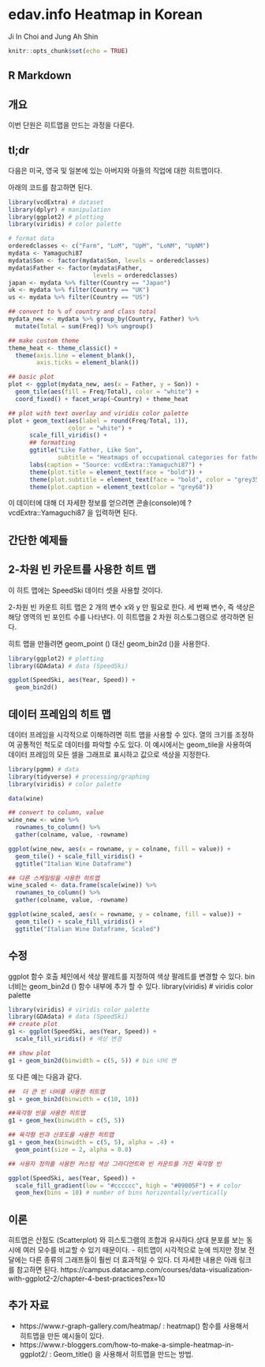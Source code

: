 # edav.info Heatmap in Korean 

Ji In Choi and Jung Ah Shin

```r
knitr::opts_chunk$set(echo = TRUE)
```

## R Markdown
## 개요

이번 단원은 히트맵을 만드는 과정을 다룬다.

## tl;dr

다음은 미국, 영국 및 일본에 있는 아버지와 아들의 직업에 대한 히트맵이다. 

아래의 코드를 참고하면 된다.

```r
library(vcdExtra) # dataset
library(dplyr) # manipulation
library(ggplot2) # plotting
library(viridis) # color palette

# format data
orderedclasses <- c("Farm", "LoM", "UpM", "LoNM", "UpNM")
mydata <- Yamaguchi87
mydata$Son <- factor(mydata$Son, levels = orderedclasses)
mydata$Father <- factor(mydata$Father,
                        levels = orderedclasses)
japan <- mydata %>% filter(Country == "Japan")
uk <- mydata %>% filter(Country == "UK")
us <- mydata %>% filter(Country == "US")

## convert to % of country and class total
mydata_new <- mydata %>% group_by(Country, Father) %>% 
  mutate(Total = sum(Freq)) %>% ungroup()

## make custom theme
theme_heat <- theme_classic() +
  theme(axis.line = element_blank(),
        axis.ticks = element_blank())

## basic plot
plot <- ggplot(mydata_new, aes(x = Father, y = Son)) +
  geom_tile(aes(fill = Freq/Total), color = "white") +
  coord_fixed() + facet_wrap(~Country) + theme_heat

## plot with text overlay and viridis color palette
plot + geom_text(aes(label = round(Freq/Total, 1)), 
                 color = "white") +
      scale_fill_viridis() +
      ## formatting
      ggtitle("Like Father, Like Son",
              subtitle = "Heatmaps of occupational categories for fathers and sons, by country") +
      labs(caption = "Source: vcdExtra::Yamaguchi87") +
      theme(plot.title = element_text(face = "bold")) +
      theme(plot.subtitle = element_text(face = "bold", color = "grey35")) +
      theme(plot.caption = element_text(color = "grey68"))
```

이 데이터에 대해 더 자세한 정보를 얻으려면 콘솔(console)에 ?vcdExtra::Yamaguchi87 을 입력하면 된다.

## 간단한 예제들

## 2-차원 빈 카운트를 사용한 히트 맵

이 히트 맵에는 SpeedSki 데이터 셋을 사용할 것이다.

2-차원 빈 카운트 히트 맵은 2 개의 변수 x와 y 만 필요로 한다. 세 번째 변수, 즉 색상은 해당 영역의 빈 포인트 수를 나타낸다. 이 히트맵을 2 차원 히스토그램으로 생각하면 된다.

히트 맵을 만들려면 geom_point () 대신 geom_bin2d ()을 사용한다.

```r
library(ggplot2) # plotting 
library(GDAdata) # data (SpeedSki)

ggplot(SpeedSki, aes(Year, Speed)) + 
  geom_bin2d()
```

## 데이터 프레임의 히트 맵

데이터 프레임을 시각적으로 이해하려면 히트 맵을 사용할 수 있다. 열의 크기를 조정하여 공통적인 척도로 데이터를 파악할 수도 있다. 이 예시에서는 geom_tile을 사용하여 데이터 프레임의 모든 셀을 그래프로 표시하고 값으로 색상을 지정한다.

```r
library(pgmm) # data
library(tidyverse) # processing/graphing
library(viridis) # color palette

data(wine)

## convert to column, value
wine_new <- wine %>%
  rownames_to_column() %>%
  gather(colname, value, -rowname)

ggplot(wine_new, aes(x = rowname, y = colname, fill = value)) +
  geom_tile() + scale_fill_viridis() +
  ggtitle("Italian Wine Dataframe")

```



```r
## 다른 스케일링을 사용한 히트맵
wine_scaled <- data.frame(scale(wine)) %>%
  rownames_to_column() %>%
  gather(colname, value, -rowname)

ggplot(wine_scaled, aes(x = rowname, y = colname, fill = value)) +
  geom_tile() + scale_fill_viridis() +
  ggtitle("Italian Wine Dataframe, Scaled")
```


## 수정 

ggplot 함수 호출 체인에서 색상 팔레트를 지정하여 색상 팔레트를 변경할 수 있다. bin 너비는 geom_bin2d () 함수 내부에 추가 할 수 있다.
library(viridis) # viridis color palette

```r
library(viridis) # viridis color palette
library(GDAdata) # data (SpeedSki)
## create plot
g1 <- ggplot(SpeedSki, aes(Year, Speed)) + 
  scale_fill_viridis() # 색상 변경

## show plot
g1 + geom_bin2d(binwidth = c(5, 5)) # bin 너비 변
```

또 다른 예는 다음과 같다.
```r
##  더 큰 빈 너비를 사용한 히트맵 
g1 + geom_bin2d(binwidth = c(10, 10)) 
```

```r
##육각형 빈을 사용한 히트맵 
g1 + geom_hex(binwidth = c(5, 5))
```


```r
## 육각형 빈과 산포도를 사용한 히트맵
g1 + geom_hex(binwidth = c(5, 5), alpha = .4) + 
  geom_point(size = 2, alpha = 0.8)
```

```r
## 사용자 정의를 사용한 커스텀 색상 그라디언트와 빈 카운트를 가진 육각형 빈

ggplot(SpeedSki, aes(Year, Speed)) + 
  scale_fill_gradient(low = "#cccccc", high = "#09005F") + # color
  geom_hex(bins = 10) # number of bins horizontally/vertically
```

## 이론

히트맵은 산점도 (Scatterplot) 와 히스토그램의 조합과 유사하다.상대 분포를 보는 동시에 여러 모수를 비교할 수 있기 때문이다.
- 히트맵이 시각적으로 눈에 띄지만 정보 전달에는 다른 종류의 그래프들이 훨씬 더 효과적일 수 있다.
더 자세한 내용은 아래 링크를 참고하면 된다.
https://campus.datacamp.com/courses/data-visualization-with-ggplot2-2/chapter-4-best-practices?ex=10



## 추가 자료

- https://www.r-graph-gallery.com/heatmap/ : heatmap() 함수를 사용해서 히트맵을 만든 예시들이 있다.
- https://www.r-bloggers.com/how-to-make-a-simple-heatmap-in-ggplot2/ : Geom_title() 을 사용해서 히트맵을 만드는 방법.
